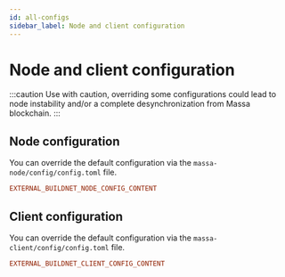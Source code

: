 ```yaml
---
id: all-configs
sidebar_label: Node and client configuration
---
```



# Node and client configuration

:::caution
Use with caution, overriding some configurations could lead to node
instability and/or a complete desynchronization from Massa blockchain.
:::

## Node configuration

You can override the default configuration via
the `massa-node/config/config.toml` file.

<!-- The content will be added at build time via ./scripts/download-configs.sh -->
<Tabs>
  <TabItem value="buildnet" label="👷 BuildNet" default>

```toml
EXTERNAL_BUILDNET_NODE_CONFIG_CONTENT

```

  </TabItem>
</Tabs>

## Client configuration

You can override the default configuration via
the `massa-client/config/config.toml` file.

<!-- The content will be added at build time via ./scripts/download-configs.sh -->
<Tabs>
  <TabItem value="buildnet" label="👷 BuildNet" default>

```toml
EXTERNAL_BUILDNET_CLIENT_CONFIG_CONTENT

```

  </TabItem>
</Tabs>